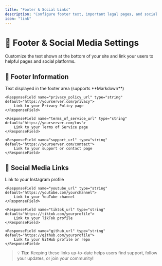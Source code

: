 ```yaml
---
title: "Footer & Social Links"
description: "Configure footer text, important legal pages, and social media links to stay connected with your users."
icon: "link"
---
```


# 🔗 Footer & Social Media Settings

Customize the text shown at the bottom of your site and link your users to helpful pages and social platforms.

## 📄 Footer Information

<Expandable title="Footer Settings">
    <ResponseField name="footer_text" type="string" default="Welcome to Paymenter!">
        Text displayed in the footer area (supports **Markdown**)
    </ResponseField>

    <ResponseField name="privacy_policy_url" type="string" default="https://yourserver.com/privacy">
        Link to your Privacy Policy page
    </ResponseField>

    <ResponseField name="terms_of_service_url" type="string" default="https://yourserver.com/tos">
        Link to your Terms of Service page
    </ResponseField>

    <ResponseField name="support_url" type="string" default="https://yourserver.com/contact">
        Link to your support or contact page
    </ResponseField>
</Expandable>

## 📱 Social Media Links

<Expandable title="Social Media Links">
    <ResponseField name="instagram_url" type="string" default="https://instagram.com/yourprofile">
        Link to your Instagram profile
    </ResponseField>

    <ResponseField name="youtube_url" type="string" default="https://youtube.com/yourchannel">
        Link to your YouTube channel
    </ResponseField>

    <ResponseField name="tiktok_url" type="string" default="https://tiktok.com/yourprofile">
        Link to your TikTok profile
    </ResponseField>

    <ResponseField name="github_url" type="string" default="https://github.com/yourprofile">
        Link to your GitHub profile or repo
    </ResponseField>
</Expandable>

> 💡 **Tip:** Keeping these links up-to-date helps users find support, follow your updates, or join your community!
